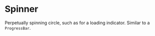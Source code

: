 
<Meta title="Atoms/Spinner" component={Spinner} />

# Spinner

<StoryStatus status="stable" />

Perpetually spinning circle, such as for a loading indicator. Similar to a
`ProgressBar`.

<Preview>
  <Story name="Spinner">
    <Spinner size={text('size', '5em')} />
  </Story>
</Preview>

<Props of={Spinner} />
